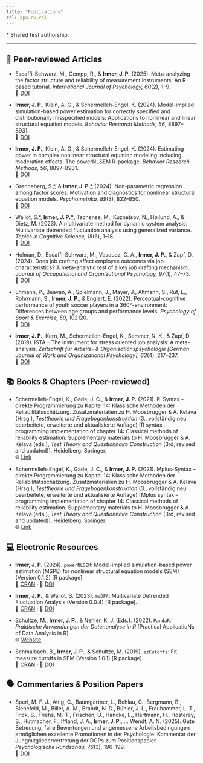 ```yaml
---
title: "Publications"
csl: apa-cv.csl
---
```


  
<a id="shared-first"></a><span class="footnote-small">\* Shared first authorship.</span>

***

::: {.callout-note}
## 📑 Peer-reviewed Articles
:::

- Escaffi-Schwarz, M., Gempp, R., & **Irmer, J. P.** (2025). Meta-analyzing the factor structure and reliability of measurement instruments: An R-based tutorial. *International Journal of Psychology, 60*(2), 1–9.  
  📄 [DOI](https://doi.org/10.1002/ijop.70003)

- **Irmer, J. P.**, Klein, A. G., & Schermelleh-Engel, K. (2024). Model-implied simulation-based power estimation for correctly specified and distributionally misspecified models: Applications to nonlinear and linear structural equation models. *Behavior Research Methods, 56*, 8897–8931.  
  📄 [DOI](https://doi.org/10.3758/s13428-024-02507-z)

- **Irmer, J. P.**, Klein, A. G., & Schermelleh-Engel, K. (2024). Estimating power in complex nonlinear structural equation modeling including moderation effects: The powerNLSEM R-package. *Behavior Research Methods, 56*, 8897–8931.  
  📄 [DOI](https://doi.org/10.3758/s13428-024-02476-3)

- Grønneberg, S.<a href="#shared-first" class="fn">\*</a>, & **Irmer, J. P.<a href="#shared-first" class="fn">\*</a>** (2024). Non-parametric regression among factor scores: Motivation and diagnostics for nonlinear structural equation models. *Psychometrika, 89*(3), 822–850.  
  📄 [DOI](https://doi.org/10.1007/s11336-024-09959-4)

- Wallot, S.<a href="#shared-first" class="fn">\*</a>, **Irmer, J. P.<a href="#shared-first" class="fn">\*</a>**, Tschense, M., Kuznetsov, N., Højlund, A., & Dietz, M. (2023). A multivariate method for dynamic system analysis: Multivariate detrended fluctuation analysis using generalized variance. *Topics in Cognitive Science, 15*(6), 1–18.  
  📄 [DOI](https://doi.org/10.1111/tops.12688)

- Holman, D., Escaffi-Schwarz, M., Vasquez, C. A., **Irmer, J. P.**, & Zapf, D. (2024). Does job crafting affect employee outcomes via job characteristics? A meta-analytic test of a key job crafting mechanism. *Journal of Occupational and Organizational Psychology, 97*(1), 47–73.  
  📄 [DOI](https://doi.org/10.1111/joop.12450)

- Ehmann, P., Beavan, A., Spielmann, J., Mayer, J., Altmann, S., Ruf, L., Rohrmann, S., **Irmer, J. P.**, & Englert, E. (2022). Perceptual-cognitive performance of youth soccer players in a 360°-environment: Differences between age groups and performance levels. *Psychology of Sport & Exercise, 59*, 102120.  
  📄 [DOI](https://doi.org/10.1016/j.psychsport.2021.102120)

- **Irmer, J. P.**, Kern, M., Schermelleh-Engel, K., Semmer, N. K., & Zapf, D. (2019). ISTA – The instrument for stress oriented job analysis: A meta-analysis. *Zeitschrift für Arbeits- & Organisationspsychologie [German Journal of Work and Organizational Psychology], 63*(4), 217–237.  
  📄 [DOI](https://doi.org/10.1026/0932-4089/a000312)
  
  
  
::: {.callout-note}
## 📚 Books & Chapters (Peer-reviewed)
:::

- Schermelleh-Engel, K., Gäde, J. C., & **Irmer, J. P.** (2021). R-Syntax – direkte Programmierung zu Kapitel 14: Klassische Methoden der Reliabilitätsschätzung. Zusatzmaterialien zu H. Moosbrugger & A. Kelava (Hrsg.), *Testtheorie und Fragebogenkonstruktion* (3., vollständig neu bearbeitete, erweiterte und aktualisierte Auflage) [R syntax – programming implementation of chapter 14: Classical methods of reliability estimation. Supplementary materials to H. Moosbrugger & A. Kelava (eds.), *Test Theory and Questionnaire Construction* (3rd, revised and updated)]. Heidelberg: Springer.  
  🌐 [Link](http://www.lehrbuch-psychologie.springer.com)

- Schermelleh-Engel, K., Gäde, J. C., & **Irmer, J. P.** (2021). Mplus-Syntax – direkte Programmierung zu Kapitel 14: Klassische Methoden der Reliabilitätsschätzung. Zusatzmaterialien zu H. Moosbrugger & A. Kelava (Hrsg.), *Testtheorie und Fragebogenkonstruktion* (3., vollständig neu bearbeitete, erweiterte und aktualisierte Auflage) [Mplus syntax – programming implementation of chapter 14: Classical methods of reliability estimation. Supplementary materials to H. Moosbrugger & A. Kelava (eds.), *Test Theory and Questionnaire Construction* (3rd, revised and updated)]. Heidelberg: Springer.  
  🌐 [Link](http://www.lehrbuch-psychologie.springer.com)
  
::: {.callout-note}
## 💻 Electronic Resources
:::

- **Irmer, J. P.** (2024). `powerNLSEM`: Model-implied simulation-based power estimation (MSPE) for nonlinear structural equation models (SEM) (Version 0.1.2) [R package].  
  🔗 [CRAN](https://CRAN.R-project.org/package=powerNLSEM) · 📄 [DOI](https://doi.org/10.32614/CRAN.package.powerNLSEM)

- **Irmer, J. P.**, & Wallot, S. (2023). `mvDFA`: Multivariate Detrended Fluctuation Analysis (Version 0.0.4) [R package].  
  🔗 [CRAN](https://CRAN.R-project.org/package=mvDFA) · 📄 [DOI](https://doi.org/10.32614/CRAN.package.mvDFA)

- Schultze, M., **Irmer, J. P.**, & Nehler, K. J. (Eds.). (2022). `PandaR`: *Praktische Anwendungen der Datenanalyse in R* [Practical ApplicatioNs of Data Analysis in R].  
  🌐 [Website](https://pandar.netlify.app/)

- Schmalbach, B., **Irmer, J. P.**, & Schultze, M. (2019). `ezCutoffs`: Fit measure cutoffs in SEM (Version 1.0.1) [R package].  
  🔗 [CRAN](https://CRAN.R-project.org/package=ezCutoffs) · 📄 [DOI](https://doi.org/10.13140/RG.2.2.16315.77600)
  
::: {.callout-note}
## 🗣️ Commentaries & Position Papers
:::

- Sperl, M. F. J., Attig, C., Baumgärtner, L., Behlau, C., Bergmann, B., Bienefeld, M., Biller, A. M., Brandt, N. D., Bühler, J. L., Frauhammer, L. T., Frick, S., Friehs, M.-T., Frischen, U., Handke, L., Hartmann, H., Hösterey, S., Hutmacher, F., Iffland, J. A., **Irmer, J. P.**, … Wendt, A. N. (2025). Gute Betreuung, faire Bewertungen und angemessene Arbeitsbedingungen ermöglichen exzellente Promotionen in der Psychologie: Kommentar der Jungmitgliedervertretung der DGPs zum Positionspapier. *Psychologische Rundschau, 76*(3), 196–199.  
  📄 [DOI](https://doi.org/10.1026/0033-3042/a000729)
  
  


